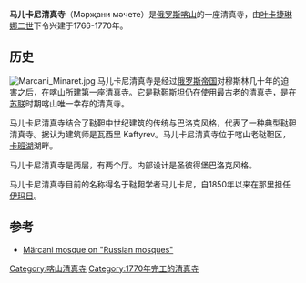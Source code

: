 {{Infobox religious building
|building_name= 马儿卡尼清真寺
|image= Marcani Mosque 1.jpg
|location={{Flagicon|RUS}} [[俄罗斯|俄罗斯]][[喀山|喀山]]
|geo={{Coord|55|46|47|N|49|07|03|E|display=inline,title|type:landmark_region:RU}}
|religious_affiliation=[[Islam|Islam]]
|district= {{flag|Tatarstan}}
|architecture_type= 清真寺
|year_completed= 1770
|minaret_quantity= 1
}}
'''马儿卡尼清真寺'''（Мәрҗани мәчете）是[[俄罗斯|俄罗斯]][[喀山|喀山]]的一座清真寺，由[[叶卡捷琳娜二世|叶卡捷琳娜二世]]下令兴建于1766-1770年。

== 历史 ==
[[File:Marcani_Minaret.jpg|thumb]]
马儿卡尼清真寺是经过[[俄罗斯帝国|俄罗斯帝国]]对穆斯林几十年的迫害之后，在[[喀山|喀山]]所建第一座清真寺。它是[[鞑靼斯坦|鞑靼斯坦]]仍在使用最古老的清真寺，是在[[苏联|苏联]]时期喀山唯一幸存的清真寺。 

马儿卡尼清真寺结合了鞑靼中世纪建筑的传统与巴洛克风格，代表了一种典型鞑靼清真寺。据认为建筑师是瓦西里 Kaftyrev。马儿卡尼清真寺位于喀山老鞑靼区，[[卡班湖|卡班湖]]湖畔。

马儿卡尼清真寺是两层，有两个厅。内部设计是圣彼得堡巴洛克风格。

马儿卡尼清真寺目前的名称得名于鞑靼学者马儿卡尼，自1850年以来在那里担任[[伊玛目|伊玛目]]。

== 参考 ==
* [https://web.archive.org/web/20110715215047/http://www.russian-mosques.com/ShowMosque.aspx?regionCode=TA+&cityName=Kazan&mosqueID=b3fde827-9c64-4341-9e06-35837a77a4d9 Märcani mosque on "Russian mosques"]

[[Category:喀山清真寺|Category:喀山清真寺]]
[[Category:1770年完工的清真寺|Category:1770年完工的清真寺]]